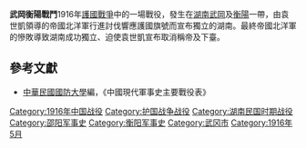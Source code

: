 {{vfd|y|date=2022/06/26}}
{{Infobox Military Conflict
|partof=[[護國戰爭|護國戰爭]]
|image=
|caption=
|conflict=武岡衡陽戰鬥
|date=1916年5月6日－19日
|place=[[中國|中國]][[湖南|湖南]][[武岡|武岡]]、[[衡陽|衡陽]]
|result=帝國軍慘敗，湖南成功獨立。
|combatant1=[[File:Flag_of_the_Empire_of_China_1915-1916.svg|border]] [[中華帝國|中華帝國]]
|combatant2={{ROC-1912}}[[護國軍|護國軍]]
*[[旧桂系|旧桂系]]
|commander1=[[File:Flag_of_the_Empire_of_China_1915-1916.svg|border]] [[倪毓芬|倪毓芬]]
|commander2={{flagicon|ROC|1912}} [[陳培坤|陳培坤]]
|strength1=
|strength2=
|casualties1=
|casualties2=
}}
{{Campaignbox National Protection War}}

'''武岡衡陽戰鬥'''1916年[[護國戰爭|護國戰爭]]中的一場戰役，發生在[[湖南|湖南]][[武岡|武岡]]及[[衡陽|衡陽]]一帶，由袁世凱領導的帝國北洋軍行進討伐響應護國旗號而宣布獨立的湖南。最終帝國北洋軍的慘敗導致湖南成功獨立、迫使袁世凱宣布取消稱帝及下臺。

==參考文獻==
*[[中華民國|中華民國]][[國防大學_(臺灣)|國防大學]]編，《中國現代軍事史主要戰役表》

[[Category:1916年中国战役|Category:1916年中国战役]]
[[Category:护国战争战役|Category:护国战争战役]]
[[Category:湖南民国时期战役|Category:湖南民国时期战役]]
[[Category:邵阳军事史|Category:邵阳军事史]]
[[Category:衡阳军事史|Category:衡阳军事史]]
[[Category:武冈市|Category:武冈市]]
[[Category:1916年5月|Category:1916年5月]]